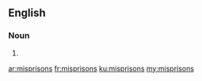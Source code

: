 ==English==

===Noun===
{{head|en|plural}}

# {{plural of|misprison|lang=en}}

[[ar:misprisons]]
[[fr:misprisons]]
[[ku:misprisons]]
[[my:misprisons]]